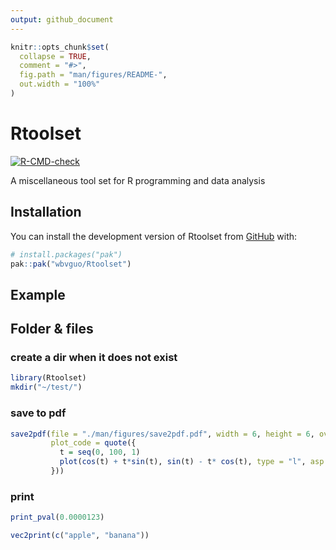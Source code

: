 ```yaml
---
output: github_document
---
```


<!-- README.md is generated from README.Rmd. Please edit that file -->

```r
knitr::opts_chunk$set(
  collapse = TRUE,
  comment = "#>",
  fig.path = "man/figures/README-",
  out.width = "100%"
)
```

# Rtoolset

<!-- badges: start -->
[![R-CMD-check](https://github.com/wbvguo/Rtoolset/actions/workflows/R-CMD-check.yaml/badge.svg)](https://github.com/wbvguo/Rtoolset/actions/workflows/R-CMD-check.yaml)
<!-- badges: end -->

A miscellaneous tool set for R programming and data analysis


## Installation

You can install the development version of Rtoolset from [GitHub](https://github.com/wbvguo/Rtoolset.git) with:

``` r
# install.packages("pak")
pak::pak("wbvguo/Rtoolset")
```

## Example

## Folder & files
###  create a dir when it does not exist
```r
library(Rtoolset)
mkdir("~/test/")
```


### save to pdf
```r
save2pdf(file = "./man/figures/save2pdf.pdf", width = 6, height = 6, overwrite = FALSE,
         plot_code = quote({
           t = seq(0, 100, 1)
           plot(cos(t) + t*sin(t), sin(t) - t* cos(t), type = "l", asp = 1)
         }))
```

### print
```r
print_pval(0.0000123)
```

```r
vec2print(c("apple", "banana"))
```


<!-- ## Legacy -->
<!-- What is special about using `README.Rmd` instead of just `README.md`? You can include R chunks like so: -->

<!-- ```{r cars} -->
<!-- summary(cars) -->
<!-- ``` -->

<!-- You'll still need to render `README.Rmd` regularly, to keep `README.md` up-to-date. `devtools::build_readme()` is handy for this. -->

<!-- You can also embed plots. In that case, don't forget to commit and push the resulting figure files, so they display on GitHub and CRAN. -->
